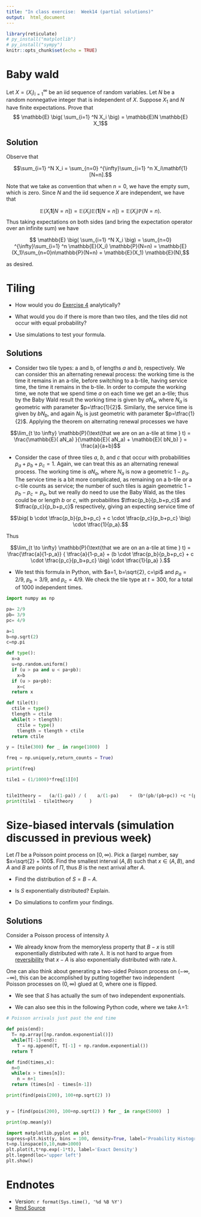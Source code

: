 ```yaml
---
title: "In class exercise:  Week14 (partial solutions)"
output:  html_document
---
```



```r
library(reticulate)
# py_install("matplotlib")
# py_install("sympy")
knitr::opts_chunk$set(echo = TRUE)
```


# Baby wald

Let $X=(X_i)_{i=1}^{\infty}$ be an iid sequence of random variables.  Let $N$ be a random nonnegative integer that is independent of $X$.  Suppose $X_1$ and $N$ have finite expectations. Prove that
$$ \mathbb{E} \big( \sum_{i=1} ^N X_i \big)  = \mathbb{E}N \mathbb{E} X_1$$

## Solution

Observe that 

$$\sum_{i=1} ^N X_i  =  \sum_{n=0} ^{\infty}\sum_{i=1} ^n X_i\mathbf{1}[N=n].$$

Note that we take as convention that when $n=0$, we have the empty sum, which is zero. Since $N$ and the iid sequence $X$ are independent, we have that

$$\mathbb{E}(X_i \mathbf{1}[N=n] ) = \mathbb{E}(X_i) \mathbb{E}(\mathbf{1}[N=n] ) =  \mathbb{E}(X_i) \mathbb{P}(N=n).$$
Thus taking expectations on both sides (and bring the expectation operator over an infinite sum) we have 

$$ \mathbb{E} \big( \sum_{i=1} ^N X_i \big) = \sum_{n=0} ^{\infty}\sum_{i=1} ^n \mathbb{E}(X_i) \mathbb{P}(N=n) = \mathbb{E}(X_1)\sum_{n=0}n\mathbb{P}(N=n) = \mathbb{E}(X_1) \mathbb{E}(N),$$

as desired.


# Tiling

*  How would you do [Exercise 4](https://tsoo-math.github.io/ucl/QHW6.1-sols.html) analytically? 



*  What would you do if there is more than two tiles, and the tiles did not occur with equal probability?

* Use simulations to test your formula.  


## Solutions

* Consider two tile types: a and b, of lengths $a$ and $b$, respectively.    We can consider this an alternating renewal process: the working time is the time it remains in an a-tile, before switching to a b-tile, having service time, the time it remains in the b-tile. In order to compute the working time, we note that we spend time $a$ on each time we get an a-tile; thus by the Baby Wald result the working time is given by $aN_a$, where $N_a$ is geometric with parameter $p=\tfrac{1}{2}$.   Similarly, the service time is given by $bN_b$, and again $N_b$ is just geometric with parameter $p=\tfrac{1}{2}$.   Applying the theorem on alternating renewal processes we have 

$$\lim_{t \to \infty} \mathbb{P}(\text{that we are on an a-tile at time } t) = \frac{\mathbb{E}( aN_a) }{\mathbb{E}( aN_a) + \mathbb{E}( bN_b) } = \frac{a}{a+b}$$


*  Consider the case of three tiles $a$, $b$, and $c$ that occur with probabilities $p_a + p_b + p_c =1$.  Again, we can treat this as an alternating renewal process.  The working time is $aN_a$, where $N_a$ is now a geometric $1-p_a$.  The service time is a bit more complicated, as remaining on a b-tile or a c-tile counts as service; the number of such tiles is again geometric $1-p_b-p_c = p_a$, but we really do need to use the Baby Wald, as the tiles could be or length $b$ or $c$, with probabilites $\tfrac{p_b}{p_b+p_c}$ and $\tfrac{p_c}{p_b+p_c}$ respectively, giving an expecting service time of 

$$\big( b \cdot \tfrac{p_b}{p_b+p_c} + c \cdot \tfrac{p_c}{p_b+p_c} \big) \cdot \tfrac{1}{p_a}.$$

Thus

$$\lim_{t \to \infty} \mathbb{P}(\text{that we are on an a-tile at time } t) = \frac{\tfrac{a}{1-p_a}} { \tfrac{a}{1-p_a}  +  (b \cdot \tfrac{p_b}{p_b+p_c} + c \cdot \tfrac{p_c}{p_b+p_c} \big) \cdot \tfrac{1}{p_a} }.$$

*  We test this formula in Python, with $a=1, b=\sqrt{2}, c=\pi$ and $p_a = 2/9$, $p_b=3/9$, and $p_c = 4/9$.  We check the tile type at  $t=300$, for a total of $1000$ independent times. 

```python
import numpy as np

pa= 2/9
pb= 3/9
pc= 4/9

a=1
b=np.sqrt(2)
c=np.pi

def type():
  x=a
  u=np.random.uniform()
  if (u > pa and u < pa+pb):
    x=b
  if (u > pa+pb):
    x=c
  return x

def tile(t):
  ctile = type()
  tlength = ctile
  while(t > tlength):
    ctile = type()
    tlength = tlength + ctile
  return ctile

y = [tile(300) for _ in range(1000)  ]

freq = np.unique(y,return_counts = True)

print(freq)

tile1 = (1/1000)*freq[1][0]


tile1theory =   (a/(1-pa)) / (    a/(1-pa)    +  (b*(pb/(pb+pc)) +c *(pc/(pb + pc)))*(1/pa)                   ) 
print(tile1 - tile1theory      )

```




# Size-biased intervals (simulation discussed in previous week)

Let $\Pi$ be a Poisson point process on $[0, \infty)$.  Pick a (large)  number, say $x=\sqrt{2} + 100$.    Find the smallest interval $(A,B)$ such that $x \in (A,B)$, and $A$ and $B$ are points of $\Pi$, thus $B$ is the next arrival after $A$.       

*  Find the distribution of $S=B - A$.   

*  Is $S$ exponentially distributed?  Explain.

*  Do simulations to confirm your findings. 


## Solutions

Consider a Poisson process of intensity $\lambda$

*  We already know from the memoryless property that $B-x$ is still exponentially distributed with rate $\lambda$.  It is not hard to argue from [reversibility](https://tsoo-math.github.io/ucl/QHW8.1.html) that $x-A$ is also exponentially distributed with rate $\lambda$.  

One can also think about generating a two-sided Poisson process on $(-\infty, -\infty)$, this can be accomplished by putting together two independent Poisson processes on $(0, \infty)$ glued at $0$, where one is flipped.

*  We see that $S$ has actually the sum of two independent exponentials.  

*  We can also see this in the following Python code, where we take $\lambda$=1:

```python

# Poisson arrivals just past the end time

def pois(end):
  T= np.array([np.random.exponential()])
  while(T[-1]<end):
    T = np.append(T, T[-1] + np.random.exponential())
  return T

def find(times,x):
  n=0
  while(x > times[n]):
    n = n+1
  return (times[n] - times[n-1])

print(find(pois(200), 100+np.sqrt(2) ))


y = [find(pois(200), 100+np.sqrt(2) ) for _ in range(5000)  ]

print(np.mean(y))

import matplotlib.pyplot as plt
supress=plt.hist(y, bins = 100, density=True, label='Proability Histogram') 
t=np.linspace(0,10,num=1000)
plt.plot(t,t*np.exp(-1*t), label='Exact Density')
plt.legend(loc='upper left')
plt.show()


```




#  Endnotes

* Version: `r format(Sys.time(), '%d %B %Y')`
* [Rmd Source](https://tsoo-math.github.io/ucl5/week14-2024-sols.Rmd)
<br>
<br>
<br>
